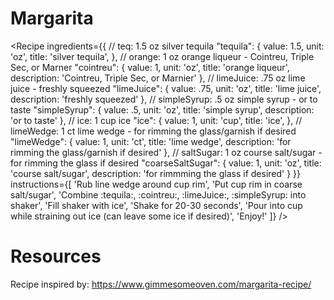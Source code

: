 
# Margarita

<Recipe
    ingredients={{
        // teq: 1.5 oz silver tequila 
        "tequila": {
            value: 1.5,
            unit: 'oz',
            title: 'silver tequila',
        },
        // orange: 1 oz orange liqueur - Cointreu, Triple Sec, or Marner
        "cointreu": {
            value: 1,
            unit: 'oz',
            title: 'orange liqueur',
            description: 'Cointreu, Triple Sec, or Marnier'
        },
        // limeJuice: .75 oz lime juice - freshly squeezed
        "limeJuice": {
            value: .75,
            unit: 'oz',
            title: 'lime juice',
            description: 'freshly squeezed'
        },
        // simpleSyrup: .5 oz simple syrup - or to taste
        "simpleSyrup": {
            value: .5,
            unit: 'oz',
            title: 'simple syrup',
            description: 'or to taste'
        },
        // ice: 1 cup ice
        "ice": {
            value: 1,
            unit: 'cup',
            title: 'ice',
        },
        // limeWedge: 1 ct lime wedge - for rimming the glass/garnish if desired
        "limeWedge": {
            value: 1,
            unit: 'ct',
            title: 'lime wedge',
            description: 'for rimming the glass/garnish if desired'
        },
        // saltSugar: 1 oz course salt/sugar - for rimming the glass if desired
        "coarseSaltSugar": {
            value: 1,
            unit: 'oz',
            title: 'course salt/sugar',
            description: 'for rimmming the glass if desired'
        }
    }}
    instructions={[
        'Rub line wedge around cup rim',
        'Put cup rim in coarse salt/sugar',
        'Combine :tequila:, :cointreu:, :limeJuice:, :simpleSyrup: into shaker',
        'Fill shaker with ice',
        'Shake for 20-30 seconds',
        'Pour into cup while straining out ice (can leave some ice if desired)',
        'Enjoy!'
    ]}
/>

# Resources

Recipe inspired by: https://www.gimmesomeoven.com/margarita-recipe/